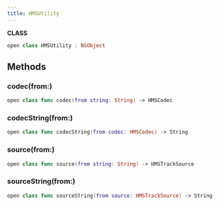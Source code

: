 ```yaml
---
title: HMSUtility
---
```


**CLASS**

```swift
open class HMSUtility : NSObject
```

## Methods

### codec(from:)

```swift
open class func codec(from string: String) -> HMSCodec
```

### codecString(from:)

```swift
open class func codecString(from codec: HMSCodec) -> String
```

### source(from:)

```swift
open class func source(from string: String) -> HMSTrackSource
```

### sourceString(from:)

```swift
open class func sourceString(from source: HMSTrackSource) -> String
```
